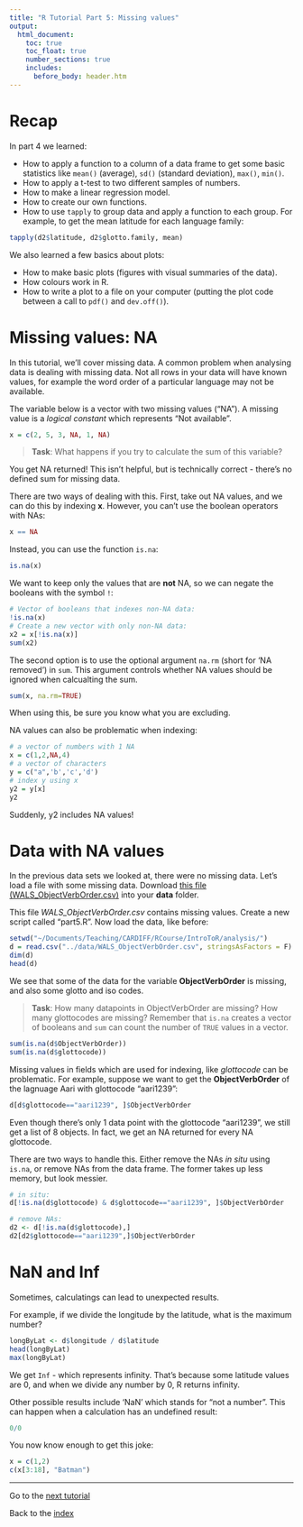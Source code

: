 ```yaml
---
title: "R Tutorial Part 5: Missing values"
output:
  html_document:
    toc: true
    toc_float: true
    number_sections: true
    includes:
      before_body: header.htm
---
```

# Recap

In part 4 we learned:

-  How to apply a function to a column of a data frame to get some basic statistics like `mean()` (average), `sd()` (standard deviation), `max()`, `min()`.
-  How to apply a t-test to two different samples of numbers.
-  How to make a linear regression model.
-  How to create our own functions.
-  How to use `tapply` to group data and apply a function to each group. For example, to get the mean latitude for each language family:

```r
tapply(d2$latitude, d2$glotto.family, mean)
```

We also learned a few basics about plots:

-  How to make basic plots (figures with visual summaries of the data).
-  How colours work in R.
-  How to write a plot to a file on your computer (putting the plot code between a call to `pdf()` and `dev.off()`).


# Missing values: NA

In this tutorial, we'll cover missing data. A common problem when analysing data is dealing with missing data. Not all rows in your data will have known values, for example the word order of a particular language may not be available.

The variable below is a vector with two missing values ("NA"). A missing value is a *logical constant* which represents "Not available".

```r
x = c(2, 5, 3, NA, 1, NA)
```

> **Task**: What happens if you try to calculate the sum of this variable?

You get NA returned!  This isn't helpful, but is technically correct - there's no defined sum for missing data.

There are two ways of dealing with this.  First, take out NA values, and we can do this by indexing **x**.  However, you can't use the boolean operators with NAs:

```r
x == NA
```

Instead, you can use the function `is.na`:

```r
is.na(x)
```

We want to keep only the values that are **not** NA, so we can negate the booleans with the symbol `!`:

```r
# Vector of booleans that indexes non-NA data:
!is.na(x)
# Create a new vector with only non-NA data:
x2 = x[!is.na(x)]
sum(x2)
```

The second option is to use the optional argument `na.rm` (short for 'NA removed') in `sum`.  This argument controls whether NA values should be ignored when calcualting the sum.

```r
sum(x, na.rm=TRUE)
```

When using this, be sure you know what you are excluding.

NA values can also be problematic when indexing:

```r
# a vector of numbers with 1 NA
x = c(1,2,NA,4)
# a vector of characters
y = c("a",'b','c','d')
# index y using x
y2 = y[x]
y2
```

Suddenly, y2 includes NA values!

# Data with NA values

In the previous data sets we looked at, there were no missing data. Let's load a file with some missing data. Download <a href="https://raw.githubusercontent.com/seannyD/IntroToRForTheLanguageSciences/master/data/WALS_ObjectVerbOrder.csv" download>this file (WALS_ObjectVerbOrder.csv)</a> into your **data** folder.

This file *WALS_ObjectVerbOrder.csv* contains missing values. Create a new script called "part5.R". Now load the data, like before:

```r
setwd("~/Documents/Teaching/CARDIFF/RCourse/IntroToR/analysis/")
d = read.csv("../data/WALS_ObjectVerbOrder.csv", stringsAsFactors = F)
dim(d)
head(d)
```

We see that some of the data for the variable **ObjectVerbOrder** is missing, and also some glotto and iso codes.

> **Task**: How many datapoints in ObjectVerbOrder are missing?  How many glottocodes are missing?  Remember that `is.na` creates a vector of booleans and `sum` can count the number of `TRUE` values in a vector.

```r
sum(is.na(d$ObjectVerbOrder))
sum(is.na(d$glottocode))
```

Missing values in fields which are used for indexing, like *glottocode* can be problematic.  For example, suppose we want to get the **ObjectVerbOrder** of the lagnuage Aari with glottocode "aari1239":

```r
d[d$glottocode=="aari1239", ]$ObjectVerbOrder
```

Even though there's only 1 data point with the glottocode "aari1239", we still get a list of 8 objects.  In fact, we get an NA returned for every NA glottocode.

There are two ways to handle this.  Either remove the NAs *in situ* using `is.na`, or remove NAs from the data frame.  The former takes up less memory, but look messier.

```r
# in situ:
d[!is.na(d$glottocode) & d$glottocode=="aari1239", ]$ObjectVerbOrder

# remove NAs:
d2 <- d[!is.na(d$glottocode),]
d2[d2$glottocode=="aari1239",]$ObjectVerbOrder
```


# NaN and Inf

Sometimes, calculatings can lead to unexpected results.

For example, if we divide the longitude by the latitude, what is the maximum number?

```r
longByLat <- d$longitude / d$latitude
head(longByLat)
max(longByLat)
```

We get `Inf` - which represents infinity.  That's because some latitude values are 0, and when we divide any number by 0, R returns infinity.

Other possible results include 'NaN' which stands for "not a number".  This can happen when a calculation has an undefined result:

```r
0/0
```


You now know enough to get this joke:

```r
x = c(1,2)
c(x[3:18], "Batman")
```


---

Go to the [next tutorial](IntroToR_6.html)

Back to the [index](../index.html)